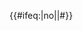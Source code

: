 <includeonly>{{#ifeq:{{{2}}}|no||<nowiki>#</nowiki>}}{{rcr|北京地铁|{{{1}}}}}</includeonly><noinclude>
{{Documentation}}
</noinclude>